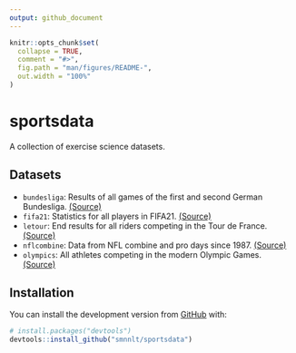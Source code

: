 ```yaml
---
output: github_document
---
```


<!-- README.md is generated from README.Rmd. Please edit that file -->

```r
knitr::opts_chunk$set(
  collapse = TRUE,
  comment = "#>",
  fig.path = "man/figures/README-",
  out.width = "100%"
)
```

# sportsdata

<!-- badges: start -->
<!-- badges: end -->

A collection of exercise science datasets.

## Datasets

* `bundesliga`: Results of all games of the first and second German Bundesliga. [(Source)](https://github.com/camminady/AllBundesligaGamesEver)
* `fifa21`: Statistics for all players in FIFA21. [(Source)](https://www.kaggle.com/bryanb/fifa-player-stats-database)
* `letour`: End results for all riders competing in the Tour de France. [(Source)](https://github.com/camminady/LeTourDataSet)
* `nflcombine`: Data from NFL combine and pro days since 1987. [(Source)](https://github.com/josedv82/public_sport_science_datasets)
* `olympics`: All athletes competing in the modern Olympic Games. [(Source)](https://www.kaggle.com/heesoo37/120-years-of-olympic-history-athletes-and-results)

## Installation

You can install the development version from [GitHub](https://github.com/smnnlt/sportsdata) with:

``` r
# install.packages("devtools")
devtools::install_github("smnnlt/sportsdata")
```



